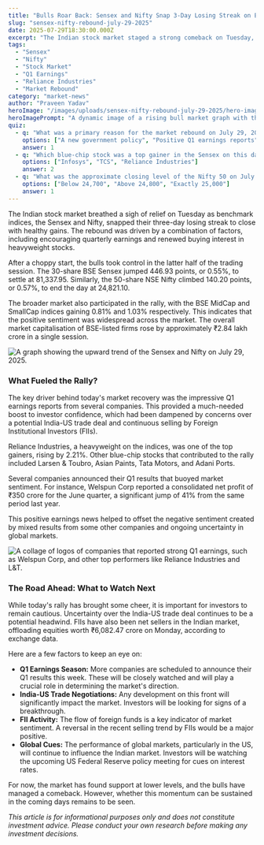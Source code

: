 ```yaml
---
title: "Bulls Roar Back: Sensex and Nifty Snap 3-Day Losing Streak on Earnings Cheer"
slug: "sensex-nifty-rebound-july-29-2025"
date: 2025-07-29T18:30:00.000Z
excerpt: "The Indian stock market staged a strong comeback on Tuesday, with the Sensex and Nifty both closing in the green after three consecutive days of losses. The rally was fueled by encouraging Q1 earnings reports and a rebound in blue-chip stocks like Reliance Industries and HDFC Bank."
tags:
  - "Sensex"
  - "Nifty"
  - "Stock Market"
  - "Q1 Earnings"
  - "Reliance Industries"
  - "Market Rebound"
category: "market-news"
author: "Praveen Yadav"
heroImage: "/images/uploads/sensex-nifty-rebound-july-29-2025/hero-image.jpg"
heroImagePrompt: "A dynamic image of a rising bull market graph with the BSE Sensex building in the background, symbolizing a strong market rebound in India."
quiz:
  - q: "What was a primary reason for the market rebound on July 29, 2025?"
    options: ["A new government policy", "Positive Q1 earnings reports", "A sudden drop in oil prices"]
    answer: 1
  - q: "Which blue-chip stock was a top gainer in the Sensex on this day?"
    options: ["Infosys", "TCS", "Reliance Industries"]
    answer: 2
  - q: "What was the approximate closing level of the Nifty 50 on July 29, 2025?"
    options: ["Below 24,700", "Above 24,800", "Exactly 25,000"]
    answer: 1
---
```


The Indian stock market breathed a sigh of relief on Tuesday as benchmark indices, the Sensex and Nifty, snapped their three-day losing streak to close with healthy gains. The rebound was driven by a combination of factors, including encouraging quarterly earnings and renewed buying interest in heavyweight stocks.

After a choppy start, the bulls took control in the latter half of the trading session. The 30-share BSE Sensex jumped 446.93 points, or 0.55%, to settle at 81,337.95. Similarly, the 50-share NSE Nifty climbed 140.20 points, or 0.57%, to end the day at 24,821.10.

The broader market also participated in the rally, with the BSE MidCap and SmallCap indices gaining 0.81% and 1.03% respectively. This indicates that the positive sentiment was widespread across the market. The overall market capitalisation of BSE-listed firms rose by approximately ₹2.84 lakh crore in a single session.

![A graph showing the upward trend of the Sensex and Nifty on July 29, 2025.](/images/uploads/sensex-nifty-rebound-july-29-2025/market-rebound.png)

### What Fueled the Rally?

The key driver behind today's market recovery was the impressive Q1 earnings reports from several companies. This provided a much-needed boost to investor confidence, which had been dampened by concerns over a potential India-US trade deal and continuous selling by Foreign Institutional Investors (FIIs).

Reliance Industries, a heavyweight on the indices, was one of the top gainers, rising by 2.21%. Other blue-chip stocks that contributed to the rally included Larsen & Toubro, Asian Paints, Tata Motors, and Adani Ports.

Several companies announced their Q1 results that buoyed market sentiment. For instance, Welspun Corp reported a consolidated net profit of ₹350 crore for the June quarter, a significant jump of 41% from the same period last year.

This positive earnings news helped to offset the negative sentiment created by mixed results from some other companies and ongoing uncertainty in global markets.

![A collage of logos of companies that reported strong Q1 earnings, such as Welspun Corp, and other top performers like Reliance Industries and L&T.](/images/uploads/sensex-nifty-rebound-july-29-2025/q1-earnings-stars.png)

### The Road Ahead: What to Watch Next

While today's rally has brought some cheer, it is important for investors to remain cautious. Uncertainty over the India-US trade deal continues to be a potential headwind. FIIs have also been net sellers in the Indian market, offloading equities worth ₹6,082.47 crore on Monday, according to exchange data.

Here are a few factors to keep an eye on:

*   **Q1 Earnings Season:** More companies are scheduled to announce their Q1 results this week. These will be closely watched and will play a crucial role in determining the market's direction.
*   **India-US Trade Negotiations:** Any development on this front will significantly impact the market. Investors will be looking for signs of a breakthrough.
*   **FII Activity:** The flow of foreign funds is a key indicator of market sentiment. A reversal in the recent selling trend by FIIs would be a major positive.
*   **Global Cues:** The performance of global markets, particularly in the US, will continue to influence the Indian market. Investors will be watching the upcoming US Federal Reserve policy meeting for cues on interest rates.

For now, the market has found support at lower levels, and the bulls have managed a comeback. However, whether this momentum can be sustained in the coming days remains to be seen.

*This article is for informational purposes only and does not constitute investment advice. Please conduct your own research before making any investment decisions.*